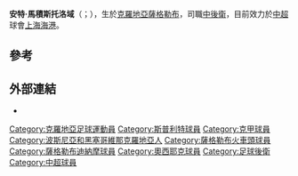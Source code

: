 {{noteTA
|G1=Football
|G2=UEFA
|1=zh-hans:迈斯托罗维奇;zh-hant:馬積斯托洛域;
}}
{{Infobox football biography
| name                = 安特·馬積斯托洛域<br>''Ante Majstorović''
| image               =
| birth_date          = {{Birth date and age|df=yes|1993|11|6}}
| birth_place         = {{CRO}}[[薩格勒布|薩格勒布]]
| height              = {{height|m=1.85|abbr=on}}
| position            = [[中後衛|中後衛]]
| currentclub         = [[上海海港足球俱乐部|上海海港]]
| clubnumber          = 5
| youthyears1         = 2005–2008 |youthclubs1 = [[:hr:NK_Vinjani|Vinjani]]
| youthyears2         = 2008–2011 |youthclubs2 = [[伊莫茨基足球會|伊莫茨基]]
| years1              = 2011–2012 |clubs1 = [[伊莫茨基足球會|伊莫茨基]]                                               |caps1 = 19 |goals1 = 0
| years2              = 2012–2016 |clubs2 = [[斯普利特足球俱樂部|斯普利特]]                                           |caps2 = 41 |goals2 = 0
| years3              = 2012–2014 |clubs3 = → [[伊莫茨基足球會|伊莫茨基]]（外借）                                    |caps3 = 56 |goals3 = 7
| years4              = 2016–2019 |clubs4 = [[薩格勒布戴拿模足球會|-{zh-hans:萨格勒布迪纳摩;zh-hk:薩格勒布戴拿模;}-]] |caps4 = 0  |goals4 = 0
| years5              = 2016–2019 |clubs5 = → [[薩格勒布火車頭足球俱樂部|薩格勒布火車頭]]（外借）                    |caps5 = 90 |goals5 = 3
| years6              = 2019–2021 |clubs6 = [[奧西耶克足球俱樂部|奧西耶克]]                                           |caps6 = 47 |goals6 = 0
| years7              = 2021–     |clubs7 = [[上海海港足球俱乐部|上海海港]]                                           |caps7 = 0  |goals7 = 0
| nationalyears1      =       |nationalteam1 = 
| nationalcaps1       =       |nationalgoals1 = 
| pcupdate            = 2021年1月17日
| ntupdate            = 
}}

'''安特·馬積斯托洛域'''（{{lang-hr|Ante Majstorović}}；{{bd|1993年|11月6日||}}），生於[[克羅地亞|克羅地亞]][[薩格勒布|薩格勒布]]，司職[[中後衛|中後衛]]，目前效力於[[中國超級足球聯賽|中超]]球會[[上海海港足球俱乐部|上海海港]]。

==參考==
{{Reflist}}

==外部連結==
*{{Soccerway|ante-majstorovic/266493}}

{{DEFAULTSORT: Majstorović, Ante}}
[[Category:克羅地亞足球運動員|Category:克羅地亞足球運動員]]
[[Category:斯普利特球員|Category:斯普利特球員]]
[[Category:克甲球員|Category:克甲球員]]
[[Category:波斯尼亞和黑塞哥維那克羅地亞人|Category:波斯尼亞和黑塞哥維那克羅地亞人]]
[[Category:薩格勒布火車頭球員|Category:薩格勒布火車頭球員]]
[[Category:薩格勒布迪納摩球員|Category:薩格勒布迪納摩球員]]
[[Category:奧西耶克球員|Category:奧西耶克球員]]
[[Category:足球後衛|Category:足球後衛]]
[[Category:中超球員|Category:中超球員]]